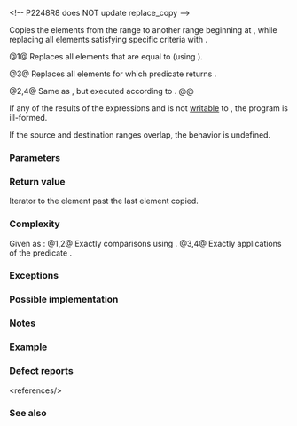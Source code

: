 {{cpp/title|replace_copy|replace_copy_if}}
{{cpp/algorithm/navbar}}
{{dcl begin}}
{{dcl header|algorithm}}
&lt;!-- P2248R8 does NOT update replace_copy --&gt;
{{dcla|num=1|constexpr=c++20|
template&lt; class InputIt, class OutputIt, class T &gt;
OutputIt replace_copy( InputIt first, InputIt last, OutputIt d_first,
                       const T&amp; old_value, const T&amp; new_value );
}}
{{dcl|num=2|since=c++17|
template&lt; class ExecutionPolicy,
          class ForwardIt1, class ForwardIt2, class T &gt;
ForwardIt2 replace_copy
    ( ExecutionPolicy&amp;&amp; policy,
      ForwardIt1 first, ForwardIt1 last, ForwardIt2 d_first,
      const T&amp; old_value, const T&amp; new_value );
}}
{{dcl rev begin|num=3}}
{{dcla|anchor=3|constexpr=c++20|until=c++26|
template&lt; class InputIt, class OutputIt, class UnaryPred, class T &gt;
OutputIt replace_copy_if
    ( InputIt first, InputIt last, OutputIt d_first,
      UnaryPred p, const T&amp; new_value );
}}
{{dcl|since=c++26|1=
template&lt; class InputIt, class OutputIt, class UnaryPred,
          class T = typename std::iterator_traits
                        &lt;OutputIt&gt;::value_type &gt;
constexpr OutputIt replace_copy_if
    ( InputIt first, InputIt last, OutputIt d_first,
      UnaryPred p, const T&amp; new_value );
}}
{{dcl rev end}}
{{dcl rev begin|num=4}}
{{dcl|since=c++17|until=c++26|
template&lt; class ExecutionPolicy, class ForwardIt1, class ForwardIt2,
          class UnaryPred, class T &gt;
ForwardIt2 replace_copy_if
    ( ExecutionPolicy&amp;&amp; policy,
      ForwardIt1 first, ForwardIt1 last, ForwardIt2 d_first,
      UnaryPred p, const T&amp; new_value );
}}
{{dcl|since=c++26|1=
template&lt; class ExecutionPolicy, class ForwardIt1, class ForwardIt2,
          class UnaryPred, class T = typename std::iterator_traits
                                         &lt;ForwardIt2&gt;::value_type &gt;
ForwardIt2 replace_copy_if
    ( ExecutionPolicy&amp;&amp; policy,
      ForwardIt1 first, ForwardIt1 last, ForwardIt2 d_first,
      UnaryPred p, const T&amp; new_value );
}}
{{dcl end}}

Copies the elements from the range {{range|first|last}} to another range beginning at {{c|d_first}}, while replacing all elements satisfying specific criteria with {{c|new_value}}.

@1@ Replaces all elements that are equal to {{c|old_value}} (using {{c/core|1=operator==}}).

@3@ Replaces all elements for which predicate {{c|p}} returns {{c|true}}.

@2,4@ Same as {{v|1,3}}, but executed according to {{c|policy}}.
@@ {{cpp/algorithm/parallel overload precondition|plural=yes}}

If any of the results of the expressions {{c|*first}} and {{c|new_value}} is not [[cpp/iterator#Types and writability|writable]] to {{c|d_first}}, the program is ill-formed.

If the source and destination ranges overlap, the behavior is undefined.

===Parameters===
{{par begin}}
{{par|first, last|the range of elements to copy}}
{{par|d_first|the beginning of the destination range}}
{{par|old_value|the value of elements to replace}}
{{par exec pol}}
{{par pred1|p|if the element value should be replaced|p1=InputIt}}
{{par|new_value|the value to use as replacement}}
{{par hreq}}
{{par req named|InputIt|InputIterator}}
{{par req named|OutputIt|OutputIterator}}
{{par req named|ForwardIt1, ForwardIt2|ForwardIterator}}
{{par end}}

===Return value===
Iterator to the element past the last element copied.

===Complexity===
Given {{mathjax-or|\(\scriptsize N\)|N}} as {{c|std::distance(first, last)}}:
@1,2@ Exactly {{mathjax-or|\(\scriptsize N\)|N}} comparisons using {{c/core|1=operator==}}.
@3,4@ Exactly {{mathjax-or|\(\scriptsize N\)|N}} applications of the predicate {{c|p}}.

===Exceptions===
{{cpp/algorithm/parallel exceptions reporting behavior|singular=no}}

===Possible implementation===
{{eq impl
|title1=replace_copy|ver1=1|1=
template&lt;class InputIt, class OutputIt, class T&gt;
OutputIt replace_copy(InputIt first, InputIt last, OutputIt d_first,
                      const T&amp; old_value, const T&amp; new_value)
{
    for (; first != last; ++first)
        *d_first++ = (*first == old_value) ? new_value : *first;
    return d_first;
}
|title2=replace_copy_if|ver2=3|2=
template&lt;class InputIt, class OutputIt, class UnaryPred,
         class T = typename std::iterator_traits&lt;ForwardIt&gt;::value_type&gt;
OutputIt replace_copy_if(InputIt first, InputIt last, OutputIt d_first,
                         UnaryPred p, const T&amp; new_value)
{
    for (; first != last; ++first)
        *d_first++ = p(*first) ? new_value : *first;
    return d_first;
}
}}

===Notes===
{{feature test macro|__cpp_lib_algorithm_default_value_type|value=202403|std=C++26|[[cpp/language/list initialization|List-initialization]] for algorithms {{vl|3,4}}}}

===Example===
{{example
|code=
#include &lt;algorithm&gt;
#include &lt;complex&gt;
#include &lt;iostream&gt;
#include &lt;vector&gt;

void println(const auto&amp; seq)
{
    for (const auto&amp; e : seq)
        std::cout &lt;&lt; e &lt;&lt; ' ';
    std::cout &lt;&lt; '\n';
}
 
int main()
{
    std::vector&lt;short&gt; src{3, 1, 4, 1, 5, 9, 2, 6, 5};
    println(src);
    std::vector&lt;int&gt; dst(src.size());
    std::replace_copy_if(src.cbegin(), src.cend(),
                         dst.begin(),
                         [](short n){ return n &gt; 5; }, 0);
    println(dst);

    std::vector&lt;std::complex&lt;double&gt;&gt; src2{&lt;!----&gt;{1, 3}, {2, 4}, {3, 5}&lt;!----&gt;},
                                      dst2(src2.size());
    println(src2);
    #ifdef __cpp_lib_algorithm_default_value_type
        std::replace_copy_if(src2.cbegin(), src2.cend(), dst2.begin(),
            [](std::complex&lt;double&gt; z){ return std::abs(z) &lt; 5; },
            {4, 2}); // Possible, since the T is deduced.
    #else
        std::replace_copy_if(src2.cbegin(), src2.cend(), dst2.begin(),
            [](std::complex&lt;double&gt; z){ return std::abs(z) &lt; 5; },
            std::complex&lt;double&gt;{4, 2});
    #endif
    println(dst2);
}
|output=
3 1 4 1 5 9 2 6 5 
3 1 4 1 5 0 2 0 5 
(1,3) (2,4) (3,5) 
(4,2) (4,2) (3,5)
}}

===Defect reports===
{{dr list begin}}
{{dr list item|wg=lwg|dr=283|std=C++98|before={{tt|T}} was required to be {{named req|CopyAssignable}} (and {{named req|EqualityComparable}} for&lt;br&gt;{{tt|replace_copy}}), but the value type of {{tt|InputIt}} is not always {{tt|T}}|after=removed the requirement}}
{{dr list item|wg=lwg|dr=337|std=C++98|before={{tt|replace_copy_if}} only required {{tt|InputIt}} to&lt;br&gt;meet the requirements of {{named req|Iterator}}&lt;ref&gt;The actual defect in the C++ standard is that the template parameter {{tt|InputIterator}} was misspecified as {{tt|Iterator}}. This affects the type requirements because the C++ standard states that for the function templates in the algorithms library, the template type parameters whose name ends with {{tt|Iterator}} imply the type requirements of the corresponding iterator categories.&lt;/ref&gt;|after=corrected to&lt;br&gt;{{named req|InputIterator}}}}
{{dr list end}}
&lt;references/&gt;

===See also===
{{dsc begin}}
{{dsc inc|cpp/algorithm/dsc replace}}
{{dsc inc|cpp/algorithm/dsc remove}}
{{dsc inc|cpp/algorithm/ranges/dsc replace_copy}}
{{dsc end}}

{{langlinks|de|es|fr|it|ja|pt|ru|zh}}